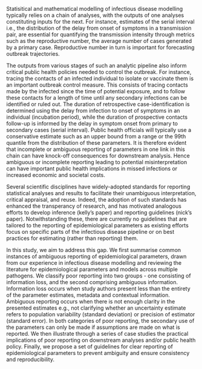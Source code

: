 
Statisitical and mathematical modelling of infectious disease modelling typically relies on a chain of analyses, with
the outputs of one analyses constituting
inputs for the next. For instance, estimates of the serial interval i.e., the distribution of the delay from onset of
symptoms in a transmission pair, are essential for quantifying the transmission intensity through metrics such as the
reproductive number, the average number of cases generated by a primary case. Reproductive number in turn is important
for forecasting outbreak trajectories. 

The outputs from various stages of such an analytic pipeline also
inform critical public health policies needed to control the outbreak. For instance, tracing the contacts of an infected 
individual to isolate or vaccinate them is an important outbreak control measure. This
consists of tracing contacts made by the infected since the time of potential exposure, and to follow these contacts
for a length of time until any secondary infections can be identified or ruled out. The duration of
retrospective case-identification is determined using the delay from infection to onset of
symptoms in an individual (incubation period), while the duration of prospective contacts follow-up is informed by the
delay in symptom onset from primary to secondary cases (serial interval). Public health officials will typically use a 
conservative estimate such as an upper bound from a range or the 99th quantile from the distribution of these parameters.
It is therefore evident that incomplete or ambiguous reporting of parameters in 
one link in this chain can have knock-off consequences for downstream analysis. 
Hence ambiguous or incomplete reporting leading to potential misinterpretation can have important public 
health implications in missed infections or increased economic and societal costs.

Several scientific disciplines have widely-adopted standards for reporting statistical analyses and results to
facilitate their unambiguous interpretation, critical appraisal, and reuse. Indeed, the adoption of such standards has 
enhanced the transperancy of research, and has motivated analogous efforts to develop inference (kelly's paper) and 
reporting guidelines (nick's paper). Notwithstanding these, there are currently no guidelines that are tailored
to the reporting of epidemiological parameters as existing efforts focus on specific parts of the infectious disease 
pipeline or on best practices for estimating (rather than reporting) them.

In this study, we aim to address this gap. We first summarise common instances of ambiguous reporting of epidemiological 
parameters, drawn from our experience in infectious disease modelling and reviewing the 
literature for epidemiological parameters and models across multiple pathogens. We classify poor reporting into two 
groups - one consisting of information loss, and the second comprising ambiguous information. Information loss occurs 
when study authors present less than the entirety of the parameter estimates, 
metadata and contextual information. Ambiguous reporting occurs when there is not enough clarity in the presented 
estimates e.g., not clarifying whether an uncertainty estimate refers to population variability (standard deviation) or 
precision of estimator (standard error). In both categories of poor reporting, the secondary use of the parameters can 
only be made if assumptions are made on what is reported.  We then illustrate through 
a series of case studies the practical implications of poor reporting on downstream analyses and/or public health policy.
Finally, we propose a set of guidelines for clear reporting of epidemiological parameters to prevent ambiguity and ensure 
consistency and reproducibility.